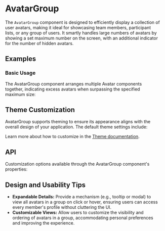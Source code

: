 
<Meta of={AvatarGroupStories} />

# AvatarGroup
The `AvatarGroup` component is designed to efficiently display a collection of user avatars, 
making it ideal for showcasing team members, participant lists, or any group of users.
It smartly handles large numbers of avatars by showing a set maximum number on the screen, 
with an additional indicator for the number of hidden avatars.

## Examples
### Basic Usage
The AvatarGroup component arranges multiple Avatar components together, indicating excess
 avatars when surpassing the specified maximum size:

<ToggleCanvas of={AvatarGroupStories.Basic} storybook="components-elements-avatar-group--basic" />

## Theme Customization
AvatarGroup supports theming to ensure its appearance aligns with the overall design of your application.
The default theme settings include:

<ThemeRender theme={avatarGroupTheme} />

Learn more about how to customize in the [Theme documentation](/docs/theme/getting-started).

## API
Customization options available through the AvatarGroup component's properties:
<PropsTable name="AvatarGroup" />

## Design and Usability Tips

- **Expandable Details:** Provide a mechanism (e.g., tooltip or modal) to view all avatars in a group on click or hover, ensuring users can access every member's profile without cluttering the UI.
- **Customizable Views:** Allow users to customize the visibility and ordering of avatars in a group, accommodating personal preferences and improving the experience.
